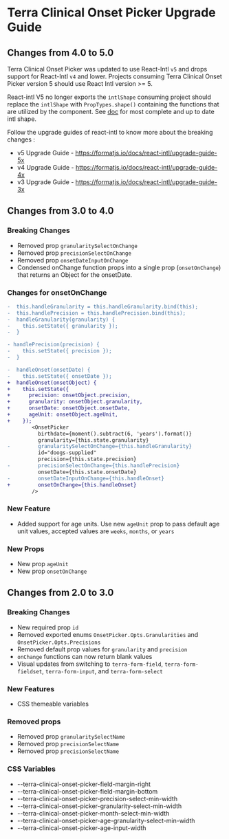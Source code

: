 
<Badge />

# Terra Clinical Onset Picker Upgrade Guide

## Changes from 4.0 to 5.0

Terra Clinical Onset Picker was updated to use React-Intl `v5` and drops support for React-Intl `v4` and lower.
Projects consuming Terra Clinical Onset Picker version 5 should use React Intl version >= 5.

React-intl V5 no longer exports the `intlShape` consuming project should replace the `intlShape` with `PropTypes.shape()` containing the functions that are utilized by the component. See [doc](https://formatjs.io/docs/intl#the-intl-object) for most complete and up to date intl shape.

Follow the upgrade guides of react-intl to know more about the breaking changes : 
- v5 Upgrade Guide - https://formatjs.io/docs/react-intl/upgrade-guide-5x
- v4 Upgrade Guide - https://formatjs.io/docs/react-intl/upgrade-guide-4x
- v3 Upgrade Guide - https://formatjs.io/docs/react-intl/upgrade-guide-3x

## Changes from 3.0 to 4.0

### Breaking Changes
* Removed prop `granularitySelectOnChange`
* Removed prop `precisionSelectOnChange`
* Removed prop `onsetDateInputOnChange`
* Condensed onChange function props into a single prop (`onsetOnChange`) that returns an Object for the onsetDate.

### Changes for onsetOnChange

``` diff
-  this.handleGranularity = this.handleGranularity.bind(this);
-  this.handlePrecision = this.handlePrecision.bind(this);
-  handleGranularity(granularity) {
-    this.setState({ granularity });
-  }

- handlePrecision(precision) {
-    this.setState({ precision });
-  }

-  handleOnset(onsetDate) {
-    this.setState({ onsetDate });
+  handleOnset(onsetObject) {
+    this.setState({
+      precision: onsetObject.precision,
+      granularity: onsetObject.granularity,
+      onsetDate: onsetObject.onsetDate,
+      ageUnit: onsetObject.ageUnit,
+    });
        <OnsetPicker
          birthdate={moment().subtract(6, 'years').format()}
          granularity={this.state.granularity}
-         granularitySelectOnChange={this.handleGranularity}
          id="doogs-supplied"
          precision={this.state.precision}
-         precisionSelectOnChange={this.handlePrecision}
          onsetDate={this.state.onsetDate}
-         onsetDateInputOnChange={this.handleOnset}
+         onsetOnChange={this.handleOnset}
        />
```

### New Feature

* Added support for age units. Use new `ageUnit` prop to pass default age unit values, accepted values are `weeks`, `months`, or `years` 

### New Props
* New prop `ageUnit`
* New prop `onsetOnChange`

## Changes from 2.0 to 3.0

### Breaking Changes

* New required prop `id`
* Removed exported enums `OnsetPicker.Opts.Granularities` and `OnsetPicker.Opts.Precisions`
* Removed default prop values for `granularity` and `precision`
* `onChange` functions can now return blank values
* Visual updates from switching to `terra-form-field`, `terra-form-fieldset`, `terra-form-input`, and `terra-form-select`

### New Features

* CSS themeable variables

### Removed props

* Removed prop `granularitySelectName`
* Removed prop `precisionSelectName`
* Removed prop `precisionSelectName`

### CSS Variables

* --terra-clinical-onset-picker-field-margin-right
* --terra-clinical-onset-picker-field-margin-bottom
* --terra-clinical-onset-picker-precision-select-min-width
* --terra-clinical-onset-picker-granularity-select-min-width
* --terra-clinical-onset-picker-month-select-min-width
* --terra-clinical-onset-picker-age-granularity-select-min-width
* --terra-clinical-onset-picker-age-input-width